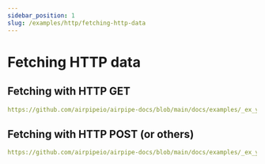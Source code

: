 ```yaml
---
sidebar_position: 1
slug: /examples/http/fetching-http-data
---
```


# Fetching HTTP data

## Fetching with HTTP GET

```yml reference title="HTTP GET"
https://github.com/airpipeio/airpipe-docs/blob/main/docs/examples/_ex_ymls/_http/http-get-basic.yml
```

## Fetching with HTTP POST (or others)

```yml reference title="HTTP POST"
https://github.com/airpipeio/airpipe-docs/blob/main/docs/examples/_ex_ymls/_http/http-post-basic_.yml
```